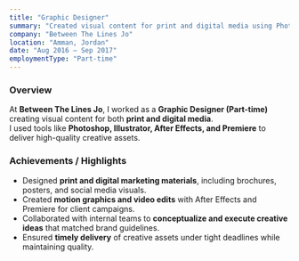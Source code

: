 ```yaml
---
title: "Graphic Designer"
summary: "Created visual content for print and digital media using Photoshop, Illustrator, After Effects, and Premiere for a variety of client projects."
company: "Between The Lines Jo"
location: "Amman, Jordan"
date: "Aug 2016 – Sep 2017"
employmentType: "Part-time"
---
```


### Overview

At **Between The Lines Jo**, I worked as a **Graphic Designer (Part-time)** creating visual content for both **print and digital media**.  
I used tools like **Photoshop, Illustrator, After Effects, and Premiere** to deliver high-quality creative assets.

### Achievements / Highlights

- Designed **print and digital marketing materials**, including brochures, posters, and social media visuals.
- Created **motion graphics and video edits** with After Effects and Premiere for client campaigns.
- Collaborated with internal teams to **conceptualize and execute creative ideas** that matched brand guidelines.
- Ensured **timely delivery** of creative assets under tight deadlines while maintaining quality.
